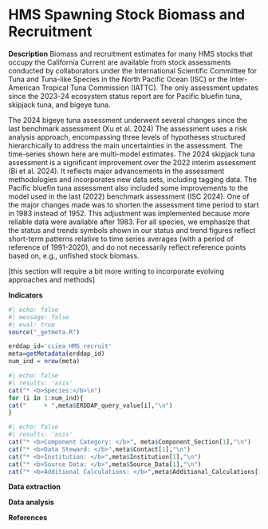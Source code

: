 # HMS Spawning Stock Biomass and Recruitment

**Description** Biomass and recruitment estimates for many HMS stocks that occupy the California Current are available from stock assessments conducted by collaborators under the International Scientific Committee for Tuna and Tuna-like Species in the North Pacific Ocean (ISC) or the Inter-American Tropical Tuna Commission (IATTC). The only assessment updates since the 2023-24 ecosystem status report are for Pacific bluefin tuna, skipjack tuna, and bigeye tuna.

The 2024 bigeye tuna assessment underwent several changes since the last benchmark assessment (Xu et al. 2024) The assessment uses a risk analysis approach, encompassing three levels of hypotheses structured hierarchically to address the main uncertainties in the assessment. The time-series shown here are multi-model estimates. The 2024 skipjack tuna assessment is a significant improvement over the 2022 interim assessment (Bi et al. 2024). It reflects major advancements in the assessment methodologies and incorporates new data sets, including tagging data. The Pacific bluefin tuna assessment also included some improvements to the model used in the last (2022) benchmark assessment (ISC 2024). One of the major changes made was to shorten the assessment time period to start in 1983 instead of 1952. This adjustment was implemented because more reliable data were available after 1983. For all species, we emphasize that the status and trends symbols shown in our status and trend figures reflect short-term patterns relative to time series averages (with a period of reference of 1991-2020), and do not necessarily reflect reference points based on, e.g., unfished stock biomass.

\[this section will require a bit more writing to incorporate evolving approaches and methods\]

**Indicators**
```r
#| echo: false
#| message: false
#| eval: true
source("_getmeta.R")

erddap_id='cciea_HMS_recruit'
meta=getMetadata(erddap_id)
num_ind = nrow(meta)
```


```r
#| echo: false
#| results: 'asis'
cat("* <b>Species:</b>\n")
for (i in 1:num_ind){
cat("     + ",meta$ERDDAP_query_value[i],"\n")
}
```

```r
#| echo: false
#| results: 'asis'
cat("* <b>Component Category: </b>", meta$Component_Section[1],"\n")
cat("* <b>Data Steward: </b>",meta$Contact[1],"\n")
cat("* <b>Institution: </b>",meta$Institution[1],"\n")
cat("* <b>Source Data: </b>",meta$Source_Data[1],"\n")
cat("* <b>Additional Calculations: </b>",meta$Additional_Calculations[1],"\n")
```

**Data extraction**

**Data analysis**

**References**

